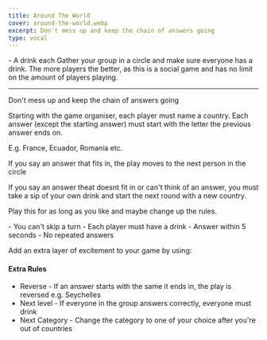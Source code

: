```yaml
---
title: Around The World
cover: around-the-world.webp
excerpt: Don't mess up and keep the chain of answers going
type: vocal
---
```


<GameHero
  cover="/BeerGoggleGames/images/aroundtheworld.webp"
  alt="Around The World"
/>

<GameSection title="Equipment" icon="/BeerGoggleGames/images/liquor.webp">
-   A drink each
</GameSection>

<GameSection title="Setup" icon="/BeerGoggleGames/images/settings.webp">
Gather your group in a circle and make sure everyone has a drink. The more players the better, as this is a social game and has no limit on the amount of players playing.

* * *
</GameSection>

<GameSection title="Aim of the Game" icon="/BeerGoggleGames/images/target.webp">
<p>Don't mess up and keep the chain of answers going</p>
</GameSection>

<GameSection title="How to Play" icon="/BeerGoggleGames/images/question.webp">
Starting with the game organiser, each player must name a country. Each answer (except the starting answer) must start with the letter the previous answer ends on.

E.g. France, Ecuador, Romania etc.

If you say an answer that fits in, the play moves to the next person in the circle

If you say an answer theat doesnt fit in or can't think of an answer, you must take a sip of your own drink and start the next round with a new country.

Play this for as long as you like and maybe change up the rules.
</GameSection>

<GameSection title="Rules" icon="/BeerGoggleGames/images/rules.webp">
-   You can't skip a turn
-   Each player must have a drink
-   Answer within 5 seconds
-   No repeated answers
</GameSection>

<GameSection title="Special Edition" icon="/BeerGoggleGames/images/special.webp">

<p>Add an extra layer of excitement to your game by using:</p>

<h4>Extra Rules</h4>

-   Reverse - If an answer starts with the same it ends in, the play is reversed e.g. Seychelles
-   Next level - If everyone in the group answers correctly, everyone must drink
-   Next Category - Change the category to one of your choice after you're out of countries
</GameSection>

<ShareButtons title="Around The World" />

<FeedbackCard>
</FeedbackCard>
